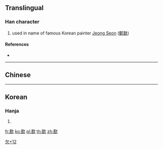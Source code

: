 ==Translingual==

===Han character===
{{Han char|rn=76|rad=欠|as=12|sn=16|four=|canj=TRNO|ids=⿰善欠}}

# used in name of famous Korean painter [[w:Jeong Seon|Jeong Seon]] ([[鄭敾]])

====References====
* {{Han ref|kx=0572.221|hdz=32152.111|uh=6B5A|ud=27482}}

----

==Chinese==
{{zh-see|繕|v}}

----

==Korean==

===Hanja===
{{ko-hanja|hangeul=[[선]]|eumhun=|rv=seon|mr=sŏn|y=sen}}

# {{defn|lang=ko|sort=欠12}}

[[Category:Korean-only CJKV Characters|欠+12]]

[[fr:歚]]
[[ko:歚]]
[[pl:歚]]
[[th:歚]]
[[zh:歚]]